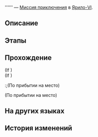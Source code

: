 {{Дополнить|Диалоги.}}
{{Миссия Инфобокс
|id              = 2010709
|Название        = 
|Изображение     = Миссия Освоения .png
|Тип             = Миссия приключения
|События         = 
|Глава           = 
|Условия         = Завершена [[Миссия приключения]] ''[[Ринг и сцена II]]''
|Персонажи       = Первопроходец
|СтартЛокация    = [[Ярило-VI]] — [[Бойцовский клуб]]
|Локации         = Бойцовский клуб
|Предыдущая      = Ринг и сцена II
|Следующая       = 
|Награды         = 
}}
'''''' — [[Миссия приключения]] в [[Ярило-VI]].

==Описание==
{{Описание|<!--официальное описание из Перекрёстка судеб-->}}

==Этапы==


==Прохождение==
{{Дополнить}}

;(If {{cx}}<!--SubMission Finish: 201090401-->)
;(If {{cx}}<!--SubMission not Finish: 201090401-->)
:;(По прибытии на место)

;(По прибытии на место)
<!--Unknown TalkSentence: 101026701-->
{{Диалог Конец}}

==На других языках==
{{На других языках
|en   = 
|zhs  = 
|zht  = 
|ja   = 
|ko   = 
|es   = 
|fr   = 
|ru   = 
|th   = 
|vi   = 
|de   = 
|id   = 
|pt   = 
}}

==История изменений==
{{История изменений|2.7}}
